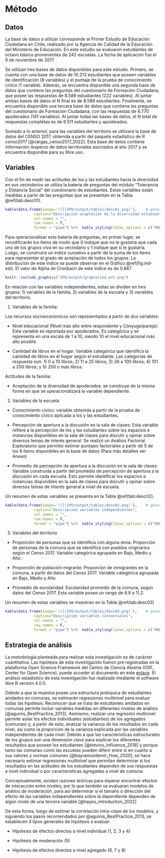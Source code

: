 # Método

## Datos

La base de datos a utilizar corresponde al Primer Estudio de Educación Ciudadana en Chile, realizado por la Agencia de Calidad de la Educación del Ministerio de Educación. En este estudio se evaluaron estudiantes de octavo básico provenientes de 242 escuelas. La fecha de aplicación fue el 9 de noviembre de 2017.

Se utilizan tres bases de datos disponibles para este estudio. Primero, se cuenta con una base de datos de 10.213 estudiantes que poseen variables de identificación (8 variables) y el puntaje de la prueba de conocimiento cívico (1 variable). Además, se encuentra disponible una segunda base de datos que contiene las preguntas del cuestionario de Formación Ciudadana, que posee las respuestas de 8.589 estudiantes (222 variables). Al juntar ambas bases de datos el N final es de 8.589 estudiantes. Finalmente, se encuentra disponible una tercera base de datos que contiene las preguntas del cuestionario de Formación Ciudadana, con las respuestas de 6.770 apoderados (141 variables). Al juntar todas las bases de datos, el N total de respuestas completas es de 6.511 estudiantes y apoderados.

Sumado a lo anterior, para las variables del territorio se utilizará la base de datos del CENSO 2017, obtenida a partir del paquete estadístico de R *censo2017* [@vargas_censo2017_2022]. Esta base de datos contiene información respecto de datos territoriales asociados al año 2017 y se encuentra disponible para su libre uso.

## Variables

Con el fin de medir las actitudes de los y las estudiantes hacia la diversidad en sus vecindarios se utiliza la batería de preguntas del módulo “Tolerancia y Distancia Social” del cuestionario de estudiantes. Estas variables están medidas a partir de las preguntas que se presentan en la Tabla \@ref(tab:desc01). 


```r
kable(data.frame(image='![](IPO/output/tables/desc01.png)'),    # generar tabla
             caption="Descripción aceptación de la diversidad estudiantes",
             col.names = "",
             row.names = F,
             format = "pipe") %>%  kable_styling(latex_options = c("HOLD_position"),full_width = T)
```

Para operacionalizar esta batería de preguntas, en primer lugar, se recodificarán los ítems de modo que 0 indique que no le gustaría que cada uno de los grupos viva en su vecindario y 1 indique que sí le gustaría. Luego, se construirá un índice sumativo a partir de la suma de los ítems para representar el grado de aceptación de todos los grupos. La distribución de este índice se puede observar en el Gráfico \@ref(fig:ind-est). El valor de Alpha de Cronbach de este índice es de 0.887

```r
knitr::include_graphics("IPO/output/graphs/ind_est.png")
```

En relación con las variables independientes, estas se dividen en tres grupos: 1) variables de la familia, 2) variables de la escuela y 3) variables del territorio.

1)	Variables de la familia: 

Los recursos socioeconómicos son representados a partir de dos variables:

*	Nivel educacional (Nivel más alto entre respondente y Cónyuge/pareja): Esta variable es reportada por apoderados. Es categórica y se representa en una escala de 1 a 10, siendo 10 el nivel educacional más alto posible.

*	Cantidad de libros en el hogar: Variable categórica que identifica la cantidad de libros en el hogar según el estudiante. Las categorías de respuesta son: 1) 0 a 10 libros; 2) 11 a 25 libros; 3) 26 a 100 libros; 4) 101 a 200 libros; y 5) 200 o más libros.

Actitudes de la familia:

*	Aceptación de la diversidad de apoderados: se construye de la misma forma en que se operacionalizará la variable dependiente.

2) Variables de la escuela

* Conocimiento cívico: variable obtenida a partir de la prueba de conocimiento cívico aplicada a los y las estudiantes.

* Percepción de apertura a la discusión en la sala de clases: Esta variable refiere a la percepción de los y las estudiantes sobre los espacios e instancias disponibles en la sala de clases para discutir y opinar sobre diversos temas de interés general. Se realizó un Análisis Factorial Exploratorio que permitió estimar puntajes factoriales a partir de 5 de los 6 ítems disponibles en la base de datos (Para más detalles ver Anexo)

* Promedio de percepción de apertura a la discusión en la sala de clases: Variable construída a partir del promedio de percepción de apertura a la discusión en cada escuela. Esto permite identificar los espacios e instancias disponibles en la sala de clases para discutir y opinar sobre diversos temas de interés general a nivel de escuela.

Un resumen de estas variables se presenta en la Tabla \@ref(tab:desc02).

```r
kable(data.frame(image='![](IPO/output/tables/desc02.png)'),    # generar tabla
             caption="Descripción variables independientes",
             col.names = "",
             row.names = F,
             format = "pipe") %>%  kable_styling(latex_options = c("HOLD_position"),full_width = T)
```



3) Variables del territorio

* Proporción de personas que se identifica con alguna etnia: Proporción de personas de la comuna que se identifica con pueblos originarios según el Censo 2017. Variable categórica agrupada en Bajo, Medio y Alto.

* Proporción de población migrante: Proporción de inmigrantes en la comuna, a partir de datos del Censo 2017. Variable categórica agrupada en Bajo, Medio y Alto

* Promedio de escolaridad: Escolaridad promedio de la comuna, según datos del Censo 2017. Esta variable posee un rango de 6.9 a 11.2. 

Un resumen de estas variables se muestran en la Tabla \@ref(tab:desc03)

```r
kable(data.frame(image='![](IPO/output/tables/desc03.png)'),    # generar tabla
             caption="Descripción variables contextuales",
             col.names = "",
             row.names = F,
             format = "pipe") %>%  kable_styling(latex_options = c("HOLD_position"),full_width = T)
```

## Estrategia de análisis

La metodología planteada para realizar esta investigación es de carácter cuantitativa. Las hipótesis de esta investigación fueron pre registradas en la plataforma Open Science Framework del Centro de Ciencia Abierta (OSF, Center for Open Science), puede acceder al documento en este [enlace](https://doi.org/10.17605/OSF.IO/URPZQ). El análisis estadístico de esta investigación fue realizado mediante el software libre R versión 4.0.0.

Debido a que la muestra posee una estructura jerárquica de estudiantes anidados en comunas, se estimarán regresiones multinivel para evaluar todas las hipótesis. Reconocer que se trata de estudiantes anidados en comunas permite incluir variables medidas en diferentes niveles de análisis [@aguinis_BestPractice_2013]. Asimismo, realizar una regresión multinivel permite aislar los efectos individuales (estudiantes) de los agregados (comunas) y, a partir de esto, analizar la varianza de los resultados en cada nivel, así como la proporción de la varianza explicada por las variables independientes de cada nivel. Debido a que las características estructurales de los grupos son una dimensión clave para explicar los diferentes resultados que poseen los estudiantes [@trevino_Influence_2018] y porque tanto las comunas como las escuelas pueden diferir entre sí en cuanto a sus valores y normas comunes [@bayramozdemir_How_2020], se hace necesario estimar regresiones multinivel que permitan determinar si los resultados en las actitudes de los estudiantes dependen de sus respuestas a nivel individual o por características agregadas a nivel de comuna.

Conceptualmente, existen razones teóricas para esperar encontrar efectos de interacción entre niveles, por lo que también se evaluaran modelos de análisis de moderación, para así determinar si el tamaño o dirección del efecto de las variables independientes sobre la dependiente dependen de algún modo de una tercera variable [@hayes_introduction_2022]

De esta forma, luego de estimar la correlación intra-clase de los modelos, y siguiendo los pasos recomendados por @aguinis_BestPractice_2013, se establecen 3 tipos generales de hipótesis a evaluar:

* Hipótesis de efectos directos a nivel individual (1, 2, 3 y 4)

* Hipótesis de moderación (5)

* Hipótesis de efectos directos a nivel agregado (6, 7 y 8)
